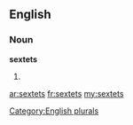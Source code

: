 ==English==

===Noun===
'''sextets'''

# {{plural of|[[sextet]]}}

[[Category:English plurals]]

[[ar:sextets]]
[[fr:sextets]]
[[my:sextets]]